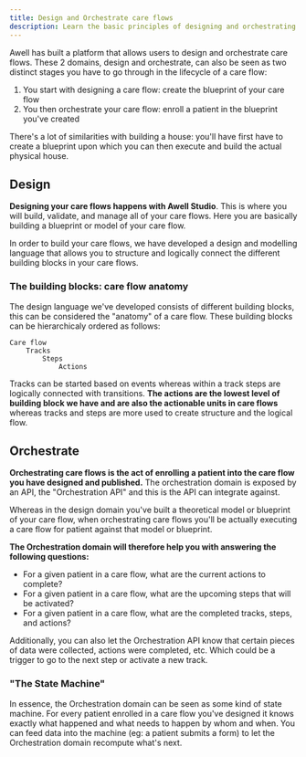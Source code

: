 ```yaml
---
title: Design and Orchestrate care flows
description: Learn the basic principles of designing and orchestrating care flows with Awell
---
```


Awell has built a platform that allows users to design and orchestrate care flows. These 2 domains, design and orchestrate, can also be seen as two distinct stages you have to go through in the lifecycle of a care flow:

1. You start with designing a care flow: create the blueprint of your care flow
2. You then orchestrate your care flow: enroll a patient in the blueprint you've created

There's a lot of similarities with building a house: you'll have first have to create a blueprint upon which you can then execute and build the actual physical house.

## Design

**Designing your care flows happens with Awell Studio**. This is where you will build, validate, and manage all of your care flows. Here you are basically building a blueprint or model of your care flow.

In order to build your care flows, we have developed a design and modelling language that allows you to structure and logically connect the different building blocks in your care flows.

### The building blocks: care flow anatomy

The design language we've developed consists of different building blocks, this can be considered the "anatomy" of a care flow. These building blocks can be hierarchicaly ordered as follows:

```
Care flow
    Tracks
        Steps
            Actions
```

Tracks can be started based on events whereas within a track steps are logically connected with transitions. **The actions are the lowest level of building block we have and are also the actionable units in care flows** whereas tracks and steps are more used to create structure and the logical flow.

## Orchestrate

**Orchestrating care flows is the act of enrolling a patient into the care flow you have designed and published.** The orchestration domain is exposed by an API, the "Orchestration API" and this is the API can integrate against.

Whereas in the design domain you've built a theoretical model or blueprint of your care flow, when orchestrating care flows you'll be actually executing a care flow for patient against that model or blueprint.

**The Orchestration domain will therefore help you with answering the following questions:**

- For a given patient in a care flow, what are the current actions to complete?
- For a given patient in a care flow, what are the upcoming steps that will be activated?
- For a given patient in a care flow, what are the completed tracks, steps, and actions?

Additionally, you can also let the Orchestration API know that certain pieces of data were collected, actions were completed, etc. Which could be a trigger to go to the next step or activate a new track.

### "The State Machine"

In essence, the Orchestration domain can be seen as some kind of state machine. For every patient enrolled in a care flow you've designed it knows exactly what happened and what needs to happen by whom and when. You can feed data into the machine (eg: a patient submits a form) to let the Orchestration domain recompute what's next.
